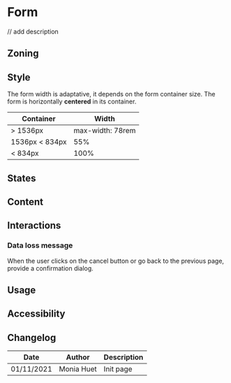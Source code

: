
<Meta title="Components/Form/Form" />

# Form

// add description

## Zoning

<FigmaImage
	src="https://www.figma.com/file/qc8oUSyVJM67gSsbTShftt/%F0%9F%93%90-Zoning?node-id=349%3A135"
	alt="zoning image for form"
/>

## Style 

The form width is adaptative, it depends on the form container size. The form is horizontally **centered** in its container.

| Container         | Width      |
| ---------------- | ---------- |
| > 1536px         | max-width: 78rem |
| 1536px < 834px   | 55%        |
| < 834px          | 100%       |

## States

## Content

## Interactions

### Data loss message

When the user clicks on the cancel button or go back to the previous page, provide a confirmation dialog.

<FigmaImage
	src="https://www.figma.com/file/FaYIWpJeP6LwjWr78L8eAr/Forms?node-id=232%3A39"
	alt="example for data loss message"
/>
## Usage

## Accessibility

## Changelog

| Date       | Author      | Description |
| ---------- | ----------- | ----------- |
| 01/11/2021 | Monia Huet  | Init page   |

